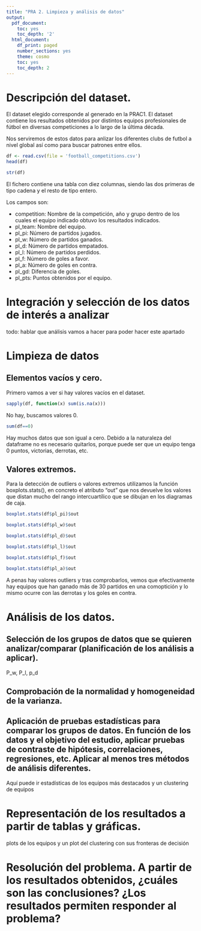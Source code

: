 ```yaml
---
title: "PRA 2. Limpieza y análisis de datos"
output:
  pdf_document:
    toc: yes
    toc_depth: '2'
  html_document:
    df_print: paged
    number_sections: yes
    theme: cosmo
    toc: yes
    toc_depth: 2
---
```


# Descripción del dataset. 

El dataset elegido corresponde al generado en la PRAC1. El dataset contiene los resultados obtenidos por distintos equipos profesionales de fútbol en diversas competiciones a lo largo de la última década.

Nos serviremos de estos datos para anlizar los diferentes clubs de futbol a nivel global así como para buscar patrones entre ellos.

```r
df <- read.csv(file = 'football_competitions.csv')
head(df)
```
```r
str(df)
```


El fichero contiene una tabla con diez columnas, siendo las dos primeras de tipo cadena y el resto de tipo entero.

Los campos son: 


* competition:  Nombre de la competición, año y grupo dentro de los cuales el equipo
indicado obtuvo los resultados indicados.
* pl_team: Nombre del equipo.
* pl_pi: Número de partidos jugados.
* pl_w: Número de partidos ganados.
* pl_d: Número de partidos empatados.
* pl_l: Número de partidos perdidos.
* pl_f: Número de goles a favor.
* pl_a: Número de goles en contra.
* pl_gd: Diferencia de goles.
* pl_pts: Puntos obtenidos por el equipo.


# Integración y selección de los datos de interés a analizar

todo: hablar que análisis vamos a hacer para poder hacer este apartado

# Limpieza de datos

## Elementos vacíos y cero.

Primero vamos a ver si hay valores vacíos en el dataset.

```r
sapply(df, function(x) sum(is.na(x)))
```

No hay, buscamos valores 0.

```r
sum(df==0)
```
Hay muchos datos que son igual a cero. Debido a la naturaleza del dataframe no es necesario quitarlos, porque puede ser que un equipo tenga 0 puntos, victorias, derrotas, etc.

## Valores extremos.

Para la detección de outliers o valores extremos utilizamos la función boxplots.stats(), en concreto el atributo "out" que nos devuelve los valores que distan mucho del rango intercuartílico que se dibujan en los diagramas de caja.

```r
boxplot.stats(df$pl_pi)$out
```
```r
boxplot.stats(df$pl_w)$out
```

```r
boxplot.stats(df$pl_d)$out
```

```r
boxplot.stats(df$pl_l)$out
```

```r
boxplot.stats(df$pl_f)$out
```

```r
boxplot.stats(df$pl_a)$out
```

A penas hay valores outliers y tras comprobarlos, vemos que efectivamente hay equipos que han ganado más de 30 partidos en una comoptición y lo mismo ocurre con las derrotas y los goles en contra.


# Análisis de los datos.

## Selección de los grupos de datos que se quieren analizar/comparar (planificación de los análisis a aplicar).

P_w, P_l, p_d

## Comprobación de la normalidad y homogeneidad de la varianza.

## Aplicación de pruebas estadísticas para comparar los grupos de datos. En función de los datos y el objetivo del estudio, aplicar pruebas de contraste de hipótesis, correlaciones, regresiones, etc. Aplicar al menos tres métodos de análisis diferentes.

Aquí puede ir  estadísticas de los equipos más destacados y un clustering de equipos 

# Representación de los resultados a partir de tablas y gráficas.

plots de los equipos y un plot del clustering con sus fronteras de decisión

# Resolución del problema. A partir de los resultados obtenidos, ¿cuáles son las conclusiones? ¿Los resultados permiten responder al problema?


